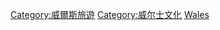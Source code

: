{{Commons category|Visitor attractions in Wales}}

[[Category:威爾斯旅遊|Category:威爾斯旅遊]]
[[Category:威尔士文化|Category:威尔士文化]]
[[Category:英國各地旅遊景點|Wales]]